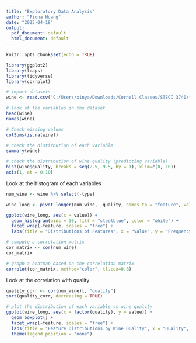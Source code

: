 ---
title: "Exploratory Data Analysis"
author: "Fiona Huang"
date: "2025-04-18"
output:
  pdf_document: default
  html_document: default
---

```{r setup, include=FALSE}
knitr::opts_chunk$set(echo = TRUE)

library(ggplot2)
library(leaps)
library(tidyverse)
library(corrplot)
```


```{r}
# import datasets
wine <- read.csv("C:/Users/xinya/Downloads/Cornell Classes/STSCI 3740/final project/wine-quality-white-and-red.csv")
```


```{r}
# look at the variables in the dataset
head(wine)
names(wine)

# Check missing values
colSums(is.na(wine))
```


```{r}
# check the distirbution of each variable
summary(wine)
```
```{r}
# check the distribution of wine quality (predicting variable)
hist(wine$quality, breaks = seq(2.5, 9.5, by = 1), xlim=c(0, 10))
axis(1, at = 0:10)
```

Look at the histogram of each variables
```{r}

num_wine <- wine %>% select(-type)

wine_long <- pivot_longer(num_wine, -quality, names_to = "feature", values_to = "value")

ggplot(wine_long, aes(x = value)) +
  geom_histogram(bins = 30, fill = "steelblue", color = "white") +
  facet_wrap(~feature, scales = "free") +
  labs(title = "Distributions of Features", x = "Value", y = "Frequency")

```


```{r}
# compute a correlation matrix
cor_matrix <- cor(num_wine)
cor_matrix

# graph a heatmap based on the correlation matrix
corrplot(cor_matrix, method="color", tl.cex=0.8)

```


Look at the correlation with quality
```{r}
quality_corr <- cor(num_wine)[, "quality"]
sort(quality_corr, decreasing = TRUE)

```


```{r}
# plot the distribution of each variable vs wine quality
ggplot(wine_long, aes(x = factor(quality), y = value)) +
  geom_boxplot() +
  facet_wrap(~feature, scales = "free") +
  labs(title = "Feature Distributions by Wine Quality", x = "Quality", y = "Value") +
  theme(legend.position = "none")

```


